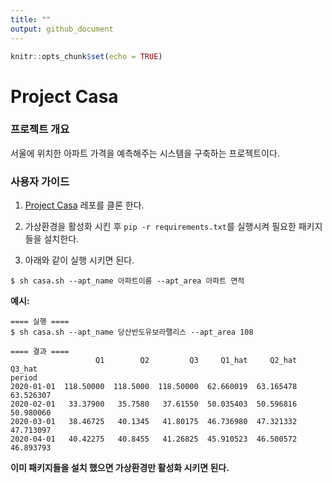 ```yaml
---
title: ""
output: github_document
---
```


```r
knitr::opts_chunk$set(echo = TRUE)
```

# Project Casa

### 프로젝트 개요

서울에 위치한 아파트 가격을 예측해주는 시스템을 구축하는 프로젝트이다.


### 사용자 가이드 

1. [Project Casa](https://github.com/whoareyouwhoami/ProjectCasa.git) 레포를 클론 한다.

2. 가상환경을 활성화 시킨 후 `pip -r requirements.txt`를 실행시켜 필요한 패키지들을 설치한다.  

3. 아래와 같이 실행 시키면 된다.
```
$ sh casa.sh --apt_name 아파트이름 --apt_area 아파트 면적
```

**예시:**

```
==== 실행 ====
$ sh casa.sh --apt_name 당산반도유보라팰리스 --apt_area 108

==== 결과 ====
                   Q1        Q2         Q3     Q1_hat     Q2_hat     Q3_hat
period                                                                     
2020-01-01  118.50000  118.5000  118.50000  62.660019  63.165478  63.526307
2020-02-01   33.37900   35.7580   37.61550  50.035403  50.596816  50.980060
2020-03-01   38.46725   40.1345   41.80175  46.736980  47.321332  47.713097
2020-04-01   40.42275   40.8455   41.26825  45.910523  46.500572  46.893793

```

**이미 패키지들을 설치 했으면 가상환경만 활성화 시키면 된다.**